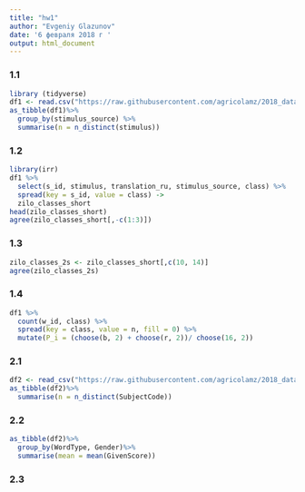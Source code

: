 ```yaml
---
title: "hw1"
author: "Evgeniy Glazunov"
date: '6 февраля 2018 г '
output: html_document
---
```


### 1.1
```r
library (tidyverse)
df1 <- read.csv("https://raw.githubusercontent.com/agricolamz/2018_data_analysis_for_linguists/master/data/students/dkbrz/hw1_agreement/hw1_1_zilo_class.csv", encoding = 'UTF-8')
as_tibble(df1)%>%
  group_by(stimulus_source) %>% 
  summarise(n = n_distinct(stimulus))
```
### 1.2
```r
library(irr)
df1 %>% 
  select(s_id, stimulus, translation_ru, stimulus_source, class) %>% 
  spread(key = s_id, value = class) ->
  zilo_classes_short
head(zilo_classes_short)
agree(zilo_classes_short[,-c(1:3)])
```
### 1.3
```r
zilo_classes_2s <- zilo_classes_short[,c(10, 14)]
agree(zilo_classes_2s)

```

### 1.4

```r
df1 %>% 
  count(w_id, class) %>% 
  spread(key = class, value = n, fill = 0) %>% 
  mutate(P_i = (choose(b, 2) + choose(r, 2))/ choose(16, 2))
```


### 2.1
```r
df2 <- read_csv("https://raw.githubusercontent.com/agricolamz/2018_data_analysis_for_linguists/master/data/students/dkbrz/hw1_agreement/hw1_2_verbs.csv")
as_tibble(df2)%>%
  summarise(n = n_distinct(SubjectCode))
```

### 2.2
```r
as_tibble(df2)%>%
  group_by(WordType, Gender)%>%
  summarise(mean = mean(GivenScore))
```

### 2.3
```r

```
